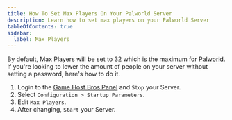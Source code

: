 ```yaml
---
title: How To Set Max Players On Your Palworld Server
description: Learn how to set max players on your Palworld Server
tableOfContents: true
sidebar:
  label: Max Players
---
```


By default, Max Players will be set to 32 which is the maximum for [Palworld](https://www.gamehostbros.com/palworld-server-hosting/). If you're looking to lower the amount of people on your server without setting a password, here's how to do it.
<Steps>
1. Login to the [Game Host Bros Panel](https://panel.gamehostbros.com/) and `Stop` your Server.
2. Select `Configuration > Startup Parameters`.
3. Edit `Max Players`.
4. After changing, `Start` your Server.
</Steps>

